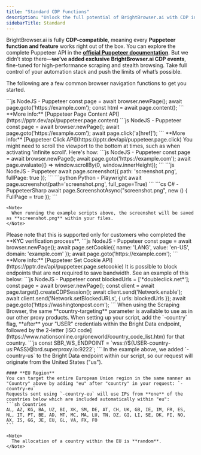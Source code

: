 ```yaml
---
title: "Standard CDP Functions"
description: "Unlock the full potential of BrightBrowser.ai with CDP integration, enabling seamless control over browser automation. From cookie management to precise geo-targeting, BrightBrowser.ai empowers developers to optimize web scraping workflows using familiar Puppeteer and Playwright commands."
sidebarTitle: Standard
---
```


BrightBrowser.ai is fully **CDP-compatible**, meaning every **Puppeteer function and feature** works right out of the box. You can explore the complete Puppeteer API in the **[official Puppeteer documentation](https://pptr.dev/)**. But we didn’t stop there—**we’ve added exclusive BrightBrowser.ai CDP events**, fine-tuned for high-performance scraping and stealth browsing. Take full control of your automation stack and push the limits of what’s possible.

The following are a few common browser navigation functions to get you started.

<AccordionGroup>
  <Accordion title="Get Page HTML">
    ```js NodeJS - Puppeteer
    const page = await browser.newPage();  
    await page.goto('https://example.com');  
    const html = await page.content();
    ```
    **More info:** [Puppeteer Page Content API](https://pptr.dev/api/puppeteer.page.content)
  </Accordion>

  <Accordion title="Click on Element">
    ```js NodeJS - Puppeteer
    const page = await browser.newPage();  
    await page.goto('https://example.com');  
    await page.click('a[href]');
    ```
    **More info:** [Puppeteer Click API](https://pptr.dev/api/puppeteer.page.click)
  </Accordion>

  <Accordion title="Scroll to Page Bottom">
    You might need to scroll the viewport to the bottom at times, such as when activating 'infinite scroll'. Here's how:
    ```js NodeJS - Puppeteer
    const page = await browser.newPage();  
    await page.goto('https://example.com');  
    await page.evaluate(() => window.scrollBy(0, window.innerHeight));
    ```
  </Accordion>

  <Accordion title="Take Screenshot">
    <CodeGroup>
      ```js NodeJS - Puppeteer
      await page.screenshot({ path: 'screenshot.png', fullPage: true });
      ```
      ```python Python - Playwright
      await page.screenshot(path='screenshot.png', full_page=True)
      ```
      ```cs C# - PuppeteerSharp
      await page.ScreenshotAsync("screenshot.png", new () { FullPage = true });
      ```
    </CodeGroup>

    <Note>
      When running the example scripts above, the screenshot will be saved as **screenshot.png** within your files.
    </Note>
  </Accordion>

  <Accordion title="Set Cookies">
    Please note that this is supported only for customers who completed the **KYC verification process**.
    ```js NodeJS - Puppeteer
    const page = await browser.newPage();  
    await page.setCookie({ name: 'LANG', value: 'en-US', domain: 'example.com' });  
    await page.goto('https://example.com');
    ```
    **More info:** [Puppeteer Set Cookie API](https://pptr.dev/api/puppeteer.page.setcookie)
  </Accordion>

  <Accordion title="Blocking Endpoints">
    It is possible to block endpoints that are not required to save bandwidth. See an example of this below:
    ```js NodeJS - Puppeteer
    const blockedUrls = ['*doubleclick.net*'];
    const page = await browser.newPage();
    const client = await page.target().createCDPSession();
    await client.send('Network.enable');
    await client.send('Network.setBlockedURLs', { urls: blockedUrls });
    await page.goto('https://washingtonpost.com');
    ```
  </Accordion>

  <Accordion title="Country Targeting">
    When using the Scraping Browser, the same **country-targeting** parameter is available to use as in our other proxy products.
    When setting up your script, add the `-country` flag, **after** your "USER" credentials within the Bright Data endpoint, followed by the 2-letter [ISO code](https://www.nationsonline.org/oneworld/country_code_list.htm) for that country.
    ```js
    const SBR_WS_ENDPOINT = `wss://${USER-country-us:PASS}@brd.superproxy.io:9222`;
    ```
    In the example above, we added `-country-us` to the Bright Data endpoint within our script, so our request will originate from the United States ("us").

    #### **EU Region**
    You can target the entire European Union region in the same manner as "Country" above by adding "eu" after "country" in your request: `-country-eu`
    Requests sent using `-country-eu` will use IPs from **one** of the countries below which are included automatically within "eu":
    ```sh Countries
    AL, AZ, KG, BA, UZ, BI, XK, SM, DE, AT, CH, UK, GB, IE, IM, FR, ES, NL, IT, PT, BE, AD, MT, MC, MA, LU, TN, DZ, GI, LI, SE, DK, FI, NO, AX, IS, GG, JE, EU, GL, VA, FX, FO
    ```

    <Note>
      The allocation of a country within the EU is **random**.
    </Note>
  </Accordion>
</AccordionGroup>